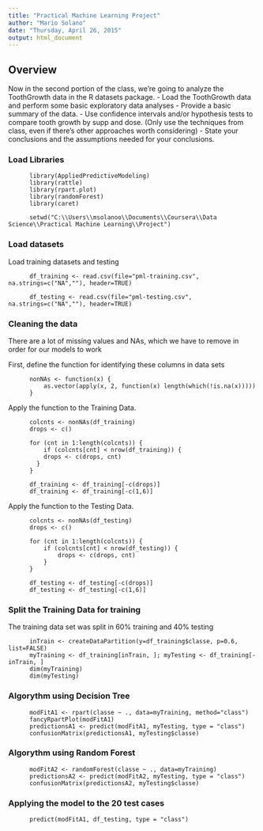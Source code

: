 ```yaml
---
title: "Practical Machine Learning Project"
author: "Mario Solano"
date: "Thursday, April 26, 2015"
output: html_document
---
```

## Overview
Now in the second portion of the class, we're going to analyze the ToothGrowth data in the R datasets package.
- Load the ToothGrowth data and perform some basic exploratory data analyses
- Provide a basic summary of the data.
- Use confidence intervals and/or hypothesis tests to compare tooth growth by supp and dose. (Only use the techniques from class, even if there's other approaches worth considering)
- State your conclusions and the assumptions needed for your conclusions.




### Load Libraries
``` r-load-libraries
      library(AppliedPredictiveModeling)
      library(rattle)
      library(rpart.plot)
      library(randomForest)
      library(caret)
      
      setwd("C:\\Users\\msolanoo\\Documents\\Coursera\\Data Science\\Practical Machine Learning\\Project")
```

### Load datasets
Load training datasets and testing

``` r-load-datasets
      df_training <- read.csv(file="pml-training.csv", na.strings=c("NA",""), header=TRUE)

      df_testing <- read.csv(file="pml-testing.csv", na.strings=c("NA",""), header=TRUE)
```

### Cleaning the data
There are a lot of missing values and NAs, which we have to remove in order for our models to work

First, define the function for identifying these columns in data sets

``` r-clean-data-function
      nonNAs <- function(x) {
          as.vector(apply(x, 2, function(x) length(which(!is.na(x)))))
      }
```

Apply the function to the Training Data.

``` r-clean-training-data
      colcnts <- nonNAs(df_training)
      drops <- c()
      
      for (cnt in 1:length(colcnts)) {
          if (colcnts[cnt] < nrow(df_training)) {
          drops <- c(drops, cnt)
        }
      }
      
      df_training <- df_training[-c(drops)]
      df_training <- df_training[-c(1,6)]
```

Apply the function to the Testing Data.

``` r-clean-testing-data
      colcnts <- nonNAs(df_testing)
      drops <- c()

      for (cnt in 1:length(colcnts)) {
          if (colcnts[cnt] < nrow(df_testing)) {
              drops <- c(drops, cnt)
          }
      }

      df_testing <- df_testing[-c(drops)]
      df_testing <- df_testing[-c(1,6)]
```

### Split the Training Data for training
The training data set was split in 60% training and 40% testing

``` r-split-data
      inTrain <- createDataPartition(y=df_training$classe, p=0.6, list=FALSE)
      myTraining <- df_training[inTrain, ]; myTesting <- df_training[-inTrain, ]
      dim(myTraining)
      dim(myTesting)

```

### Algorythm using Decision Tree

``` r-model-decision-tree
      modFitA1 <- rpart(classe ~ ., data=myTraining, method="class")
      fancyRpartPlot(modFitA1)
      predictionsA1 <- predict(modFitA1, myTesting, type = "class")
      confusionMatrix(predictionsA1, myTesting$classe)
```

### Algorythm using Random Forest

``` r-model-random-forest
      modFitA2 <- randomForest(classe ~ ., data=myTraining)
      predictionsA2 <- predict(modFitA2, myTesting, type = "class")
      confusionMatrix(predictionsA2, myTesting$classe)
```

### Applying the model to the 20 test cases

``` r-test-20cases
      predict(modFitA1, df_testing, type = "class")
```
